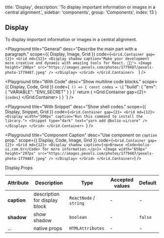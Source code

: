 
  title: 'Display',
  description:
    'To display important information or images in a central alignment.',
  sidebar: 'components',
  group: 'Components',
  index: 13
}

## Display

To display important information or images in a central alignment.

<Playground
  title="General"
  desc="Describe the main part with a paragraph."
  scope={{ Display, Image, Grid }}
  code={`
<Grid.Container gap={2}>
  <Grid md={12}>
    <Display shadow caption="Make your development more creative and dynamic with amazing tools for React. 🥷🏼">
      <Image height="200px" src="https://images.pexels.com/photos/1779487/pexels-photo-1779487.jpeg" />
    </Display>
  </Grid>
</Grid.Container>  
`}
/>

<Playground
  title="With Code"
  desc="Show multiline code blocks."
  scope={{ Display, Code, Grid }}
  code={`
() => {
  const codes = \`{
  "build": {
    "env": {
      "VARIABLE": "ENV_SECRET"
    }
  }
}\`
  return (
    <Grid.Container gap={2}>
      <Grid md={12}>
        <Display width="500px" caption="Application's build with a defined secret environment variable.">
          <Code block>{codes}</Code>
        </Display>
      </Grid>
    </Grid.Container>
  )
}
`}
/>

<Playground
  title="With Snippet"
  desc="Show shell codes."
  scope={{ Display, Snippet, Grid }}
  code={`
<Grid.Container gap={2}>
  <Grid md={12}>
    <Display width="500px" caption="Run this command to install the library.">
      <Snippet type="dark" text="yarn add @bolio-ui/core" />
    </Display>
  </Grid>
</Grid.Container> 
`}
/>

<Playground
  title="Component Caption"
  desc="Use component on `caption` prop."
  scope={{ Display, Code, Image, Grid }}
  code={`
<Grid.Container gap={2}>
  <Grid md={12}>
    <Display shadow caption={<p>Browse <Code>bolio-ui.com.br</Code> for more information.</p>}>
      <Image width="650px" height="297px" src="https://images.pexels.com/photos/1779487/pexels-photo-1779487.jpeg" />
    </Display>
  </Grid>
</Grid.Container>
`}
/>

<Attributes edit="/pages/docs/components/display.mdx">
<Attributes.Title>Display.Props</Attributes.Title>

| Attribute   | Description                   | Type                   | Accepted values | Default |
| ----------- | ----------------------------- | ---------------------- | --------------- | ------- |
| **caption** | description for display block | `ReactNode` / `string` | -               | -       |
| **shadow**  | show shadow                   | `boolean`              | -               | `false` |
| ...         | native props                  | `HTMLAttributes`       | -               | -       |

</Attributes>

